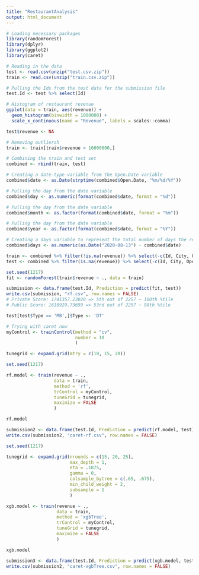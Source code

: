```yaml
---
title: "RestaurantAnalysis"
output: html_document
---
```


```r
# Loading necessary packages
library(randomForest)
library(dplyr)
library(ggplot2)
library(caret)
```

```r
# Reading in the data
test <- read.csv(unzip("test.csv.zip"))
train <- read.csv(unzip("train.csv.zip"))
```

```r
# Pulling the Ids from the test data for the submission file
test.Id <- test %>% select(Id)
```

```r
# Histogram of restaurant revenue
ggplot(data = train, aes(revenue)) + 
  geom_histogram(binwidth = 1000000) + 
  scale_x_continuous(name = "Revenue", labels = scales::comma)
```

```r
test$revenue <- NA

# Removing outliersh
train <- train[train$revenue < 16000000,]

# Combining the train and test set
combined <- rbind(train, test)

# Creating a date-type variable from the Open.Date variable
combined$date <- as.Date(strptime(combined$Open.Date, "%m/%d/%Y"))

# Pulling the day from the date variable
combined$day <- as.numeric(format(combined$date, format = "%d"))

# Pulling the day from the date variable
combined$month <- as.factor(format(combined$date, format = "%m"))

# Pulling the day from the date variable
combined$year <- as.factor(format(combined$date, format = "%Y"))

# Creating a days variable to represent the total number of days the restaurant has been open
combined$days <- as.numeric(as.Date("2020-08-13") - combined$date)
```

```r
train <- combined %>% filter(!is.na(revenue)) %>% select(-c(Id, City, Open.Date, date))
test <- combined %>% filter(is.na(revenue)) %>% select(-c(Id, City, Open.Date, date, revenue))
```

```r
set.seed(1217) 
fit <- randomForest(train$revenue ~ ., data = train)
```

```r
submission <- data.frame(test.Id, Prediction = predict(fit, test))
write.csv(submission, "rf.csv", row.names = FALSE)
# Private Score: 1741357.23020 => 5th out of 2257 ~ 100th %tile 
# Public Score: 1610929.73699 => 53rd out of 2257 ~ 98th %tile
```

```r
test[test$Type == 'MB',]$Type <- 'DT'
```

```r
# Trying with caret now
myControl <- trainControl(method = "cv", 
                          number = 10
                          )

tunegrid <- expand.grid(mtry = c(10, 15, 20))

set.seed(1217)

rf.model <- train(revenue ~ ., 
                  data = train,
                  method = 'rf',
                  trControl = myControl, 
                  tuneGrid = tunegrid,
                  maximize = FALSE
                  ) 

rf.model
```

```r
submission2 <- data.frame(test.Id, Prediction = predict(rf.model, test))
write.csv(submission2, "caret-rf.csv", row.names = FALSE)
```

```r
set.seed(1217)

tunegrid <- expand.grid(nrounds = c(15, 20, 25),
                        max_depth = 1,
                        eta = .1875,
                        gamma = 0,
                        colsample_bytree = c(.65, .675),
                        min_child_weight = 2,
                        subsample = 1
                        )

xgb.model <- train(revenue ~ ., 
                   data = train,
                   method = 'xgbTree',
                   trControl = myControl, 
                   tuneGrid = tunegrid,
                   maximize = FALSE
                   ) 

xgb.model
```

```r
submission3 <- data.frame(test.Id, Prediction = predict(xgb.model, test))
write.csv(submission2, "caret-xgbTree.csv", row.names = FALSE)
```



